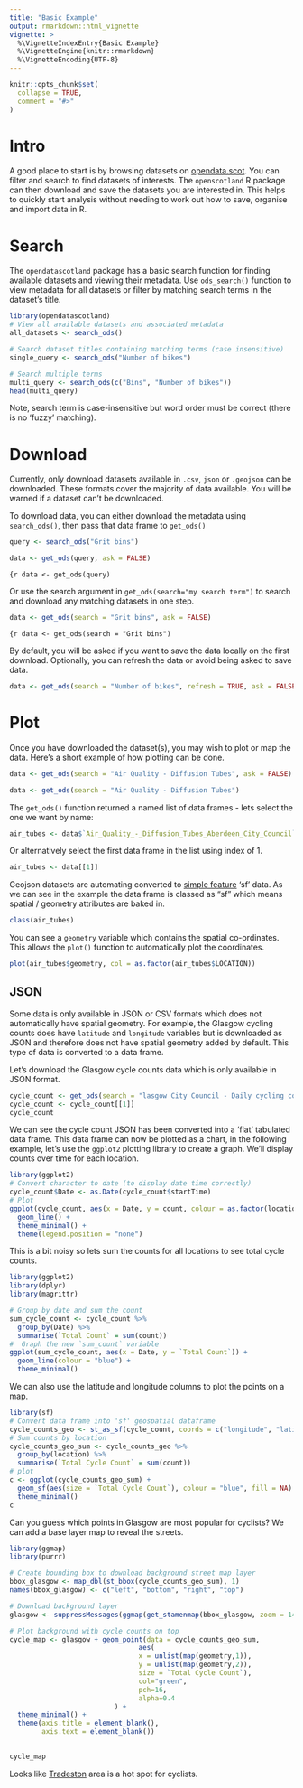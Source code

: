 ```yaml
---
title: "Basic Example"
output: rmarkdown::html_vignette
vignette: >
  %\VignetteIndexEntry{Basic Example}
  %\VignetteEngine{knitr::rmarkdown}
  %\VignetteEncoding{UTF-8}
---
```


```r
knitr::opts_chunk$set(
  collapse = TRUE,
  comment = "#>"
)
```

# Intro

A good place to start is by browsing datasets on
[opendata.scot](https://opendata.scot/). You can filter and search to find
datasets of interests. The `openscotland` R package can then download and save
the datasets you are interested in. This helps to quickly start analysis without
needing to work out how to save, organise and import data in R.

# Search

The `opendatascotland` package has a basic search function for finding available
datasets and viewing their metadata. Use `ods_search()` function to view
metadata for all datasets or filter by matching search terms in the dataset's
title.

```r
library(opendatascotland)
# View all available datasets and associated metadata
all_datasets <- search_ods()

# Search dataset titles containing matching terms (case insensitive)
single_query <- search_ods("Number of bikes")

# Search multiple terms
multi_query <- search_ods(c("Bins", "Number of bikes"))
head(multi_query)
```

Note, search term is case-insensitive but word order must be correct (there is
no 'fuzzy' matching).

# Download

Currently, only download datasets available in `.csv`, `json` or `.geojson` can
be downloaded. These formats cover the majority of data available. You will be
warned if a dataset can't be downloaded.
  
To download data, you can either download the metadata using `search_ods()`,
then pass that data frame to `get_ods()`

```r
query <- search_ods("Grit bins")
```
```r
data <- get_ods(query, ask = FALSE)
```

```{r
data <- get_ods(query)
```

Or use the search argument in `get_ods(search="my search term")` to search and
download any matching datasets in one step.

```r
data <- get_ods(search = "Grit bins", ask = FALSE)
```
```{r
data <- get_ods(search = "Grit bins")
```

By default, you will be asked if you want to save the data locally on the first
download. Optionally, you can refresh the data or avoid being asked to save
data.

```r
data <- get_ods(search = "Number of bikes", refresh = TRUE, ask = FALSE)
```
# Plot

Once you have downloaded the dataset(s), you may wish to plot or map the data.
Here's a short example of how plotting can be done.

```r
data <- get_ods(search = "Air Quality - Diffusion Tubes", ask = FALSE)
```
```r
data <- get_ods(search = "Air Quality - Diffusion Tubes")
```

The `get_ods()` function returned a named list of data frames - lets select the
one we want by name:

```r
air_tubes <- data$`Air_Quality_-_Diffusion_Tubes_Aberdeen_City_Council`
```

Or alternatively select the first data frame in the list using index of 1.

```r
air_tubes <- data[[1]]
```

Geojson datasets are automating converted to [simple
feature](https://r-spatial.github.io/sf/) 'sf' data. As we can see in the
example the data frame is classed as "sf" which means spatial / geometry
attributes are baked in. 

```r
class(air_tubes) 
```

You can see a `geometry` variable which contains the spatial co-ordinates. This
allows the `plot()` function to automatically plot the coordinates.

```r
plot(air_tubes$geometry, col = as.factor(air_tubes$LOCATION))
```

## JSON

Some data is only available in JSON or CSV formats which does not automatically
have spatial geometry. For example, the Glasgow cycling counts does have
`latitude` and `longitude` variables but is downloaded as JSON and therefore
does not have spatial geometry added by default. This type of data is converted
to a data frame.
  
Let's download the Glasgow cycle counts data which is only available in JSON
format.

```r
cycle_count <- get_ods(search = "lasgow City Council - Daily cycling counts from automatic cycling counters", ask = FALSE)
cycle_count <- cycle_count[[1]]
cycle_count
```

We can see the cycle count JSON has been converted into a 'flat' tabulated data
frame. This data frame can now be plotted as a chart, in the following example,
let's use the `ggplot2` plotting library to create a graph. We'll display counts
over time for each location.

```r
library(ggplot2)
# Convert character to date (to display date time correctly) 
cycle_count$Date <- as.Date(cycle_count$startTime)
# Plot
ggplot(cycle_count, aes(x = Date, y = count, colour = as.factor(location))) +
  geom_line() +
  theme_minimal() +
  theme(legend.position = "none")

```

This is a bit noisy so lets sum the counts for all locations to see total
cycle counts.

```r
library(ggplot2)
library(dplyr)
library(magrittr)

# Group by date and sum the count
sum_cycle_count <- cycle_count %>%
  group_by(Date) %>% 
  summarise(`Total Count` = sum(count))
#  Graph the new `sum_count` variable
ggplot(sum_cycle_count, aes(x = Date, y = `Total Count`)) + 
  geom_line(colour = "blue") +
  theme_minimal()

```

We can also use the latitude and longitude columns to plot the points on a map.

```r
library(sf)
# Convert data frame into 'sf' geospatial dataframe
cycle_counts_geo <- st_as_sf(cycle_count, coords = c("longitude", "latitude"))
# Sum counts by location
cycle_counts_geo_sum <- cycle_counts_geo %>%
  group_by(location) %>% 
  summarise(`Total Cycle Count` = sum(count))
# plot
c <- ggplot(cycle_counts_geo_sum) +
  geom_sf(aes(size = `Total Cycle Count`), colour = "blue", fill = NA) +
  theme_minimal()
c
```

Can you guess which points in Glasgow are most popular for cyclists? We can add
a base layer map to reveal the streets.

```r
library(ggmap)
library(purrr)

# Create bounding box to download background street map layer
bbox_glasgow <- map_dbl(st_bbox(cycle_counts_geo_sum), 1)
names(bbox_glasgow) <- c("left", "bottom", "right", "top")

# Download background layer
glasgow <- suppressMessages(ggmap(get_stamenmap(bbox_glasgow, zoom = 14)))

# Plot background with cycle counts on top
cycle_map <- glasgow + geom_point(data = cycle_counts_geo_sum,
                                aes(
                                x = unlist(map(geometry,1)),
                                y = unlist(map(geometry,2)),
                                size = `Total Cycle Count`),
                                col="green", 
                                pch=16, 
                                alpha=0.4
                          ) + 
  theme_minimal() + 
  theme(axis.title = element_blank(),
        axis.text = element_blank())
  

cycle_map 
```

Looks like [Tradeston](https://www.openstreetmap.org/#map=16/55.8530/-4.2606) area is a hot spot for cyclists.
